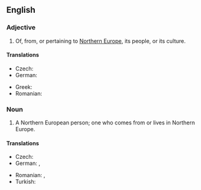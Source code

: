 ==English==

===Adjective===
{{en-adj|head=[[Northern]] [[European]]|-}}

# Of, from, or pertaining to [[Northern Europe]], its people, or its culture.

====Translations====
{{trans-top|Northern European}}
* Czech: {{t-|cs|severoevropský}}
* German: {{t|de|nordeuropäisch}}
{{trans-mid}}
* Greek: {{t|el|βορειοευρωπαϊκός|m|tr=voreioevropaïkós|sc=Grek}}
* Romanian: {{t|ro|nord-european}}
{{trans-bottom}}

===Noun===
{{en-noun|sg=[[Northern]] [[European]]}}

# A Northern European person; one who comes from or lives in Northern Europe.

====Translations====
{{trans-top|Northern European person}}
* Czech: {{t-|cs|Severoevropan|m}}
* German: {{t|de|Nordeuropäer|m}}, {{t|de|Nordeuropäerin|f}}
{{trans-mid}}
* Romanian: {{t|ro|nord-european|m}}, {{t|ro|nord-europeană|f}}
* Turkish: {{t|tr|Kuzey Avrupalı}}
{{trans-bottom}}